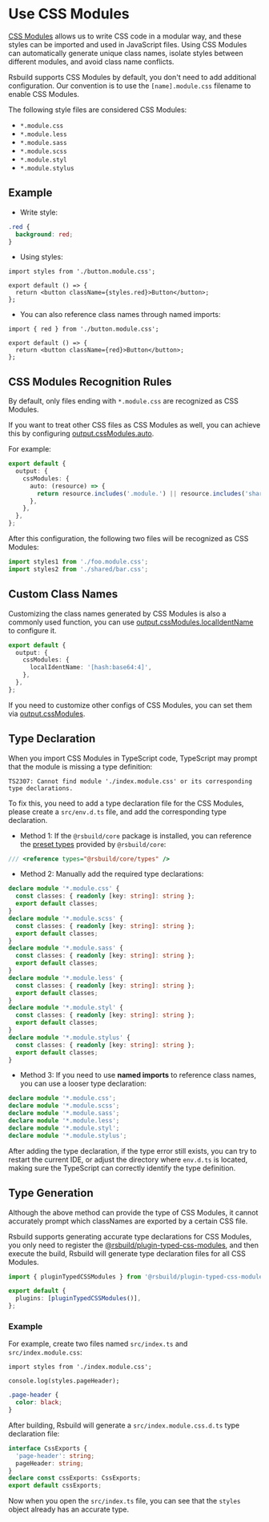 # Use CSS Modules

[CSS Modules](https://github.com/css-modules/css-modules) allows us to write CSS code in a modular way, and these styles can be imported and used in JavaScript files. Using CSS Modules can automatically generate unique class names, isolate styles between different modules, and avoid class name conflicts.

Rsbuild supports CSS Modules by default, you don't need to add additional configuration. Our convention is to use the `[name].module.css` filename to enable CSS Modules.

The following style files are considered CSS Modules:

- `*.module.css`
- `*.module.less`
- `*.module.sass`
- `*.module.scss`
- `*.module.styl`
- `*.module.stylus`

## Example

- Write style:

```css title="button.module.css"
.red {
  background: red;
}
```

- Using styles:

```tsx title="Button.tsx"
import styles from './button.module.css';

export default () => {
  return <button className={styles.red}>Button</button>;
};
```

- You can also reference class names through named imports:

```tsx title="Button.tsx"
import { red } from './button.module.css';

export default () => {
  return <button className={red}>Button</button>;
};
```

## CSS Modules Recognition Rules

By default, only files ending with `*.module.css` are recognized as CSS Modules.

If you want to treat other CSS files as CSS Modules as well, you can achieve this by configuring [output.cssModules.auto](/config/output/css-modules#cssmodulesauto).

For example:

```ts
export default {
  output: {
    cssModules: {
      auto: (resource) => {
        return resource.includes('.module.') || resource.includes('shared/');
      },
    },
  },
};
```

After this configuration, the following two files will be recognized as CSS Modules:

```ts
import styles1 from './foo.module.css';
import styles2 from './shared/bar.css';
```

## Custom Class Names

Customizing the class names generated by CSS Modules is also a commonly used function, you can use [output.cssModules.localIdentName](/config/output/css-modules#cssmoduleslocalidentname) to configure it.

```ts
export default {
  output: {
    cssModules: {
      localIdentName: '[hash:base64:4]',
    },
  },
};
```

If you need to customize other configs of CSS Modules, you can set them via [output.cssModules](/config/output/css-modules).

## Type Declaration

When you import CSS Modules in TypeScript code, TypeScript may prompt that the module is missing a type definition:

```
TS2307: Cannot find module './index.module.css' or its corresponding type declarations.
```

To fix this, you need to add a type declaration file for the CSS Modules, please create a `src/env.d.ts` file, and add the corresponding type declaration.

- Method 1: If the `@rsbuild/core` package is installed, you can reference the [preset types](/guide/basic/typescript#preset-types) provided by `@rsbuild/core`:

```ts
/// <reference types="@rsbuild/core/types" />
```

- Method 2: Manually add the required type declarations:

```ts title="src/env.d.ts"
declare module '*.module.css' {
  const classes: { readonly [key: string]: string };
  export default classes;
}
declare module '*.module.scss' {
  const classes: { readonly [key: string]: string };
  export default classes;
}
declare module '*.module.sass' {
  const classes: { readonly [key: string]: string };
  export default classes;
}
declare module '*.module.less' {
  const classes: { readonly [key: string]: string };
  export default classes;
}
declare module '*.module.styl' {
  const classes: { readonly [key: string]: string };
  export default classes;
}
declare module '*.module.stylus' {
  const classes: { readonly [key: string]: string };
  export default classes;
}
```

- Method 3: If you need to use **named imports** to reference class names, you can use a looser type declaration:

```ts title="src/env.d.ts"
declare module '*.module.css';
declare module '*.module.scss';
declare module '*.module.sass';
declare module '*.module.less';
declare module '*.module.styl';
declare module '*.module.stylus';
```

After adding the type declaration, if the type error still exists, you can try to restart the current IDE, or adjust the directory where `env.d.ts` is located, making sure the TypeScript can correctly identify the type definition.

## Type Generation

Although the above method can provide the type of CSS Modules, it cannot accurately prompt which classNames are exported by a certain CSS file.

Rsbuild supports generating accurate type declarations for CSS Modules, you only need to register the [@rsbuild/plugin-typed-css-modules](https://github.com/rspack-contrib/rsbuild-plugin-typed-css-modules), and then execute the build, Rsbuild will generate type declaration files for all CSS Modules.

```ts file=rsbuild.config.ts
import { pluginTypedCSSModules } from '@rsbuild/plugin-typed-css-modules';

export default {
  plugins: [pluginTypedCSSModules()],
};
```

### Example

For example, create two files named `src/index.ts` and `src/index.module.css`:

```tsx title="src/index.ts"
import styles from './index.module.css';

console.log(styles.pageHeader);
```

```css title="src/index.module.css"
.page-header {
  color: black;
}
```

After building, Rsbuild will generate a `src/index.module.css.d.ts` type declaration file:

```ts title="src/index.module.css.d.ts"
interface CssExports {
  'page-header': string;
  pageHeader: string;
}
declare const cssExports: CssExports;
export default cssExports;
```

Now when you open the `src/index.ts` file, you can see that the `styles` object already has an accurate type.
